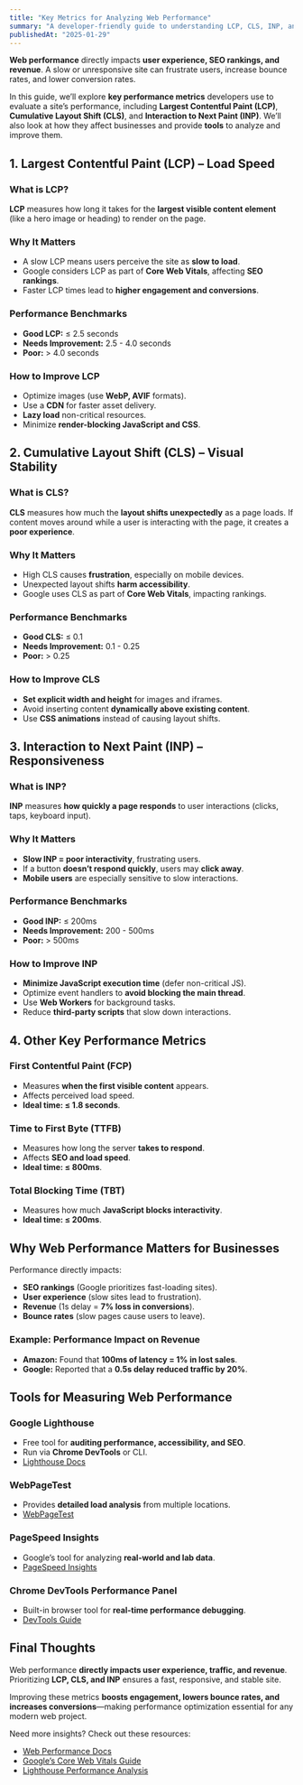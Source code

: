 ```yaml
---
title: "Key Metrics for Analyzing Web Performance"
summary: "A developer-friendly guide to understanding LCP, CLS, INP, and other key web performance metrics, with technical explanations and business impacts."
publishedAt: "2025-01-29"
---
```


**Web performance** directly impacts **user experience, SEO rankings, and revenue**. A slow or unresponsive site can frustrate users, increase bounce rates, and lower conversion rates.

In this guide, we’ll explore **key performance metrics** developers use to evaluate a site’s performance, including **Largest Contentful Paint (LCP)**, **Cumulative Layout Shift (CLS)**, and **Interaction to Next Paint (INP)**. We’ll also look at how they affect businesses and provide **tools** to analyze and improve them.

## **1. Largest Contentful Paint (LCP) – Load Speed**

### **What is LCP?**

**LCP** measures how long it takes for the **largest visible content element** (like a hero image or heading) to render on the page.

### **Why It Matters**

- A slow LCP means users perceive the site as **slow to load**.
- Google considers LCP as part of **Core Web Vitals**, affecting **SEO rankings**.
- Faster LCP times lead to **higher engagement and conversions**.

### **Performance Benchmarks**

- **Good LCP:** ≤ 2.5 seconds
- **Needs Improvement:** 2.5 - 4.0 seconds
- **Poor:** > 4.0 seconds

### **How to Improve LCP**

- Optimize images (use **WebP, AVIF** formats).
- Use a **CDN** for faster asset delivery.
- **Lazy load** non-critical resources.
- Minimize **render-blocking JavaScript and CSS**.

## **2. Cumulative Layout Shift (CLS) – Visual Stability**

### **What is CLS?**

**CLS** measures how much the **layout shifts unexpectedly** as a page loads. If content moves around while a user is interacting with the page, it creates a **poor experience**.

### **Why It Matters**

- High CLS causes **frustration**, especially on mobile devices.
- Unexpected layout shifts **harm accessibility**.
- Google uses CLS as part of **Core Web Vitals**, impacting rankings.

### **Performance Benchmarks**

- **Good CLS:** ≤ 0.1
- **Needs Improvement:** 0.1 - 0.25
- **Poor:** > 0.25

### **How to Improve CLS**

- **Set explicit width and height** for images and iframes.
- Avoid inserting content **dynamically above existing content**.
- Use **CSS animations** instead of causing layout shifts.

## **3. Interaction to Next Paint (INP) – Responsiveness**

### **What is INP?**

**INP** measures **how quickly a page responds** to user interactions (clicks, taps, keyboard input).

### **Why It Matters**

- **Slow INP = poor interactivity**, frustrating users.
- If a button **doesn’t respond quickly**, users may **click away**.
- **Mobile users** are especially sensitive to slow interactions.

### **Performance Benchmarks**

- **Good INP:** ≤ 200ms
- **Needs Improvement:** 200 - 500ms
- **Poor:** > 500ms

### **How to Improve INP**

- **Minimize JavaScript execution time** (defer non-critical JS).
- Optimize event handlers to **avoid blocking the main thread**.
- Use **Web Workers** for background tasks.
- Reduce **third-party scripts** that slow down interactions.

## **4. Other Key Performance Metrics**

### **First Contentful Paint (FCP)**

- Measures **when the first visible content** appears.
- Affects perceived load speed.
- **Ideal time: ≤ 1.8 seconds**.

### **Time to First Byte (TTFB)**

- Measures how long the server **takes to respond**.
- Affects **SEO and load speed**.
- **Ideal time: ≤ 800ms**.

### **Total Blocking Time (TBT)**

- Measures how much **JavaScript blocks interactivity**.
- **Ideal time: ≤ 200ms**.

## **Why Web Performance Matters for Businesses**

Performance directly impacts:

- **SEO rankings** (Google prioritizes fast-loading sites).
- **User experience** (slow sites lead to frustration).
- **Revenue** (1s delay = **7% loss in conversions**).
- **Bounce rates** (slow pages cause users to leave).

### **Example: Performance Impact on Revenue**

- **Amazon:** Found that **100ms of latency = 1% in lost sales**.
- **Google:** Reported that a **0.5s delay reduced traffic by 20%**.

## **Tools for Measuring Web Performance**

### **Google Lighthouse**

- Free tool for **auditing performance, accessibility, and SEO**.
- Run via **Chrome DevTools** or CLI.
- [Lighthouse Docs](https://developer.chrome.com/docs/lighthouse/)

### **WebPageTest**

- Provides **detailed load analysis** from multiple locations.
- [WebPageTest](https://www.webpagetest.org/)

### **PageSpeed Insights**

- Google’s tool for analyzing **real-world and lab data**.
- [PageSpeed Insights](https://pagespeed.web.dev/)

### **Chrome DevTools Performance Panel**

- Built-in browser tool for **real-time performance debugging**.
- [DevTools Guide](https://developer.chrome.com/docs/devtools/)

## **Final Thoughts**

Web performance **directly impacts user experience, traffic, and revenue**. Prioritizing **LCP, CLS, and INP** ensures a fast, responsive, and stable site.

Improving these metrics **boosts engagement, lowers bounce rates, and increases conversions**—making performance optimization essential for any modern web project.

Need more insights? Check out these resources:

- [Web Performance Docs](https://web.dev/performance/)
- [Google’s Core Web Vitals Guide](https://web.dev/vitals/)
- [Lighthouse Performance Analysis](https://developer.chrome.com/docs/lighthouse/performance/)
